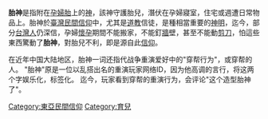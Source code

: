 '''胎神'''是指附在[[孕婦|孕婦]][[胎|胎]]上的[[神|神]]，該神守護胎兒，潛伏在孕婦寢室，住宅或週遭日常物品上。胎神於[[臺灣民間信仰|臺灣民間信仰]]中，尤其是[[道教|道教]]信徒，是種相當重要的[[神明|神明]]，迄今，部分[[台灣人|台灣人]]仍深信，孕婦[[懷孕|懷孕]]期間不能搬家，不能釘[[牆|牆]]壁，甚至不能動[[剪刀|剪刀]]，怕這些東西驚動了'''胎神'''，對胎兒不利，即是源自此[[信仰|信仰]]。

在近年中国大陆地区，胎神一词还指代战争重演爱好中的"穿帮行为"，或穿帮的人。 "胎神"原是一位以乱搭出名的重演玩家网络ID，因为他高调的言行，将这两个字娱乐化，标签化。 迄今，玩家看到穿帮的重演行为，会评论"这个造型胎神了"。 

[[Category:東亞民間信仰|Category:東亞民間信仰]]
[[Category:育兒|Category:育兒]]